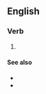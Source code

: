 ==English==

===Verb===
{{head|en|verb form}}

# {{present participle of|en|pass the buck|nocat=1}}

====See also====
* {{l|en|buck-passing}}
* {{l|en|the buck stops here}}